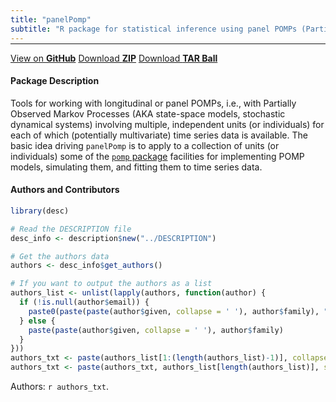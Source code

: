 ```yaml
---
title: "panelPomp"
subtitle: "R package for statistical inference using panel POMPs (Partially Observed Markov Processes)"
---
```


<hr style="margin-top: -1em; margin-bottom: 0.5em;" />

<div class="download-buttons">
  <a href="https://github.com/cbreto/panelPomp" class="button">View on <strong>GitHub</strong></a>
  <a href="https://github.com/cbreto/panelPomp/zipball/master" class="button">Download <strong>ZIP</strong></a>
  <a href="https://github.com/cbreto/panelPomp/tarball/master" class="button">Download <strong>TAR Ball</strong></a>
</div>

#### Package Description

Tools for working with longitudinal or panel POMPs, i.e., with Partially Observed Markov Processes (AKA state-space models, stochastic dynamical systems) involving multiple, independent units (or individuals) for each of which (potentially multivariate) time series data is available. The basic idea driving `panelPomp` is to apply to a collection of units (or individuals) some of the [`pomp` package](https://kingaa.github.io/pomp/) facilities for implementing POMP models, simulating them, and fitting them to time series data.

#### Authors and Contributors

```r
library(desc)

# Read the DESCRIPTION file
desc_info <- description$new("../DESCRIPTION")

# Get the authors data
authors <- desc_info$get_authors()

# If you want to output the authors as a list
authors_list <- unlist(lapply(authors, function(author) {
  if (!is.null(author$email)) {
    paste0(paste(paste(author$given, collapse = ' '), author$family), " (", author$email, ")")
  } else {
    paste(paste(author$given, collapse = ' '), author$family)
  }
}))
authors_txt <- paste(authors_list[1:(length(authors_list)-1)], collapse = ', ')
authors_txt <- paste(authors_txt, authors_list[length(authors_list)], sep = ' and ')
```

Authors: `r authors_txt`.
